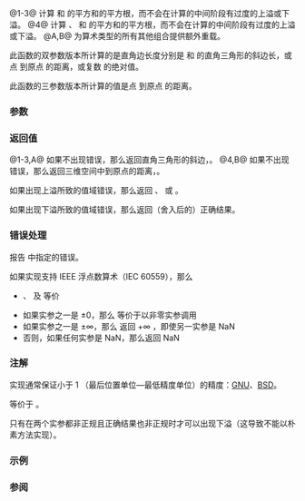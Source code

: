 {{cpp/title|hypot|hypotf|hypotl}}
{{cpp/numeric/math/navbar}}
{{dcl begin}}
{{dcl header|cmath}}
{{dcl rev multi|num=1|since1=c++11|dcl1=
float       hypot ( float x, float y );
double      hypot ( double x, double y );
long double hypot ( long double x, long double y );
|since2=c++23|dcl2=
/* floating-point-type */ 
            hypot ( /* floating-point-type */ x,
                    /* floating-point-type */ y );
|notes2={{mark constexpr since c++26}}
}}
{{dcla|num=2|since=c++11|constexpr=c++26|
float       hypotf( float x, float y );
}}
{{dcla|num=3|since=c++11|constexpr=c++26|
long double hypotl( long double x, long double y );
}}
{{dcl rev multi|num=4|since1=c++17|dcl1=
float       hypot ( float x, float y, float z );
double      hypot ( double x, double y, double z );
long double hypot ( long double x, long double y, long double z );
|since2=c++23|dcl2=
/*floating-point-type*/
            hypot ( /*floating-point-type*/ x,
                    /*floating-point-type*/ y,
                    /*floating-point-type*/ z );
|notes2={{mark constexpr since c++26}}
}}
{{dcl h|[[#注解|额外重载]]}}
{{dcl header|cmath}}
{{dcla|num=A|since=c++11|constexpr=c++26|
template&lt; class Arithmetic1, Arithmetic2 &gt;
/*common-floating-point-type*/
            hypot ( Arithmetic1 x, Arithmetic2 y );
}}
{{dcl|num=B|since=c++17|constexpr=c++26|
template&lt; class Arithmetic1, Arithmetic2, Arithmetic3 &gt;
/*common-floating-point-type*/
            hypot ( Arithmetic1 x, Arithmetic2 y, Arithmetic3 z );
}}
{{dcl end}}

@1-3@ 计算 {{c|x}} 和 {{c|y}} 的平方和的平方根，而不会在计算的中间阶段有过度的上溢或下溢。{{rev inl|since=c++23|标准库提供所有以无 cv 限定的浮点数类型作为形参 {{c|x}} 和 {{c|y}} 的类型的 {{tt|std::hypot}} 重载。}}
@4@ 计算 {{c|x}}、{{c|y}} 和 {{c|z}} 的平方和的平方根，而不会在计算的中间阶段有过度的上溢或下溢。{{rev inl|since=c++23|标准库提供所有以无 cv 限定的浮点数类型作为形参 {{c|x}}、{{c|y}} 和 {{c|z}} 的类型的 {{tt|std::hypot}} 重载。}}
@A,B@ 为算术类型的所有其他组合提供额外重载。

此函数的双参数版本所计算的是直角边长度分别是 {{c|x}} 和 {{c|y}} 的直角三角形的斜边长，或点 {{tt|(x,y)}} 到原点 {{tt|(0,0)}} 的距离，或复数 {{tt|x+''i''y}} 的绝对值。

此函数的三参数版本所计算的值是点 {{tt|(x,y,z)}} 到原点 {{tt|(0,0,0)}} 的距离。

===参数===
{{par begin}}
{{par|x, y, z|浮点数或整数}}
{{par end}}

===返回值===
@1-3,A@ 如果不出现错误，那么返回直角三角形的斜边，{{mathjax-or|1=\(\scriptsize{\sqrt{x^2+y^2} }\)|2={{mrad|x{{su|p=2}}+y{{su|p=2}}}}}}。
@4,B@ 如果不出现错误，那么返回三维空间中到原点的距离，{{mathjax-or|1=\(\scriptsize{\sqrt{x^2+y^2+z^2} }\)|2={{mrad|x{{su|p=2}}+y{{su|p=2}}+z{{su|p=2}}}}}}。

如果出现上溢所致的值域错误，那么返回 {{lc|HUGE_VAL|+HUGE_VAL}}、{{tt|+HUGE_VALF}} 或 {{tt|+HUGE_VALL}}。

如果出现下溢所致的值域错误，那么返回（舍入后的）正确结果。

===错误处理===
报告 {{lc|math_errhandling}} 中指定的错误。

如果实现支持 IEEE 浮点数算术（IEC 60559），那么
* {{c|std::hypot(x, y)}}、{{c|std::hypot(y, x)}} 及 {{c|std::hypot(x, -y)}} 等价
* 如果实参之一是 ±0，那么 {{tt|std::hypot}} 等价于以非零实参调用 {{lc|std::fabs}}
* 如果实参之一是 ±∞，那么 {{tt|std::hypot}} 返回 +∞ ，即使另一实参是 NaN
* 否则，如果任何实参是 NaN，那么返回 NaN

===注解===
实现通常保证小于 1 {{enwiki|Unit in the last place|ulp}}（最后位置单位—最低精度单位）的精度：[https://sourceware.org/git/?p=glibc.git;a=blob_plain;f=sysdeps/ieee754/dbl-64/e_hypot.c GNU]、[https://www.freebsd.org/cgi/cvsweb.cgi/src/lib/msun/src/e_hypot.c?rev=1.13.4.2;content-type=text%2Fplain BSD]。

{{c|std::hypot(x, y)}} 等价于 {{c|std::abs(std::complex&lt;double&gt;(x,y))}}。

{{posix|hypot||POSIX 指定}}只有在两个实参都非正规且正确结果也非正规时才可以出现下溢（这导致不能以朴素方法实现）。

{{rrev|since=c++17|
能以 {{c|std::hypot(x2 - x1, y2 - y1, z2 - z1)}} 计算两个点 {{tt|(x1, y1, z1)}} 和 {{tt|(x2, y2, z2)}} 在三维空间中的距离。
}}

{{cpp/numeric/math/additional overload note|hypot}}

{{feature test macro|__cpp_lib_hypot|std=C++17|value=201603L|{{tt|std::hypot}} 的三参数重载 {{v|4,B}}}}

===示例===
{{example
|code=
#include &lt;cerrno&gt;
#include &lt;cfenv&gt;
#include &lt;cfloat&gt;
#include &lt;cmath&gt;
#include &lt;cstring&gt;
#include &lt;iostream&gt;

// #pragma STDC FENV_ACCESS ON
 
struct Point3D { float x, y, z; };

int main()
{
    // 通常用法
    std::cout &lt;&lt; "笛卡尔坐标 (1,1) 对应极坐标 (" &lt;&lt; std::hypot(1, 1)
              &lt;&lt; ',' &lt;&lt; std::atan2(1, 1) &lt;&lt; ")\n";
    
    Point3D a{3.14, 2.71, 9.87}, b{1.14, 5.71, 3.87};
    // C++17 有三参数 hypot 重载：
    std::cout &lt;&lt; "distance(a,b) = "
              &lt;&lt; std::hypot(a.x - b.x, a.y - b.y, a.z - b.z) &lt;&lt; '\n';
    
    // 特殊值
    std::cout &lt;&lt; "hypot(NAN,INFINITY) = " &lt;&lt; std::hypot(NAN, INFINITY) &lt;&lt; '\n';
    
    // 错误处理
    errno = 0;
    std::feclearexcept(FE_ALL_EXCEPT);
    std::cout &lt;&lt; "hypot(DBL_MAX,DBL_MAX) = " &lt;&lt; std::hypot(DBL_MAX, DBL_MAX) &lt;&lt; '\n';
    
    if (errno == ERANGE)
        std::cout &lt;&lt; "    errno = ERANGE " &lt;&lt; std::strerror(errno) &lt;&lt; '\n';
    if (fetestexcept(FE_OVERFLOW))
        std::cout &lt;&lt; "    发生 FE_OVERFLOW\n";
}
|output=
笛卡尔坐标 (1,1) 对应极坐标 (1.41421,0.785398)
distance(a,b) = 7
hypot(NAN,INFINITY) = inf
hypot(DBL_MAX,DBL_MAX) = inf
    errno = ERANGE Numerical result out of range
    发生 FE_OVERFLOW
}}

===参阅===
{{dsc begin}}
{{dsc inc|cpp/numeric/math/dsc pow}}
{{dsc inc|cpp/numeric/math/dsc sqrt}}
{{dsc inc|cpp/numeric/math/dsc cbrt}}
{{dsc inc|cpp/numeric/complex/dsc abs}}
{{dsc see c|c/numeric/math/hypot}}
{{dsc end}}

{{langlinks|de|en|es|fr|it|ja|pt|ru}}